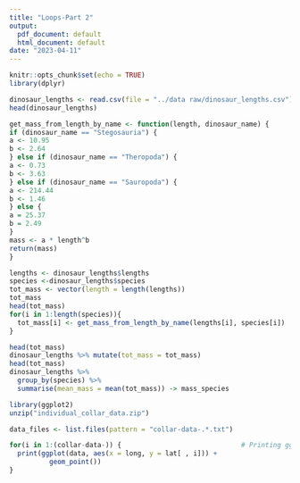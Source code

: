```yaml
---
title: "Loops-Part 2"
output:
  pdf_document: default
  html_document: default
date: "2023-04-11"
---
```


```r
knitr::opts_chunk$set(echo = TRUE)
library(dplyr)
```

```r
dinosaur_lengths <- read.csv(file = "../data raw/dinosaur_lengths.csv")
head(dinosaur_lengths)
```


```r
get_mass_from_length_by_name <- function(length, dinosaur_name) {
if (dinosaur_name == "Stegosauria") {
a <- 10.95
b <- 2.64
} else if (dinosaur_name == "Theropoda") {
a <- 0.73
b <- 3.63
} else if (dinosaur_name == "Sauropoda") {
a <- 214.44
b <- 1.46 
} else {
a = 25.37
b = 2.49
}
mass <- a * length^b
return(mass)
}
```


```r
lengths <- dinosaur_lengths$lengths
species <-dinosaur_lengths$species
tot_mass <- vector(length = length(lengths))
tot_mass
head(tot_mass)
for(i in 1:length(species)){
  tot_mass[i] <- get_mass_from_length_by_name(lengths[i], species[i])
}

head(tot_mass)
dinosaur_lengths %>% mutate(tot_mass = tot_mass)
head(tot_mass)
dinosaur_lengths %>%
  group_by(species) %>% 
  summarise(mean_mass = mean(tot_mass)) -> mass_species
```

```r
library(ggplot2)
unzip("individual_collar_data.zip")

data_files <- list.files(pattern = "collar-data-.*.txt")

for(i in 1:(collar-data-)) {                              # Printing ggplot within for-loop
  print(ggplot(data, aes(x = long, y = lat[ , i])) +
          geom_point())
}

```


